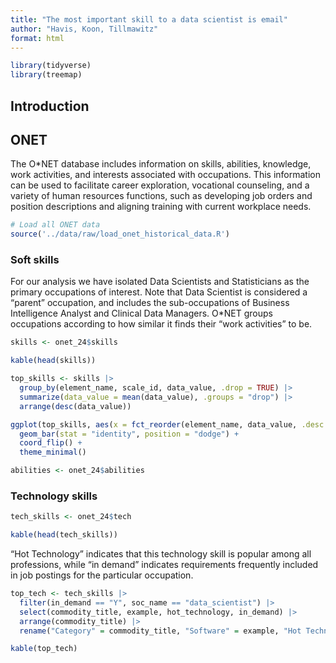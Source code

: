 ```yaml
---
title: "The most important skill to a data scientist is email"
author: "Havis, Koon, Tillmawitz"
format: html
---
```


```r
library(tidyverse)
library(treemap)
```


## Introduction

## ONET

The O*NET database includes information on skills, abilities, knowledge, work activities, and interests associated with occupations. This information can be used to facilitate career exploration, vocational counseling, and a variety of human resources functions, such as developing job orders and position descriptions and aligning training with current workplace needs.

```r
# Load all ONET data
source('../data/raw/load_onet_historical_data.R')
```
### Soft skills

For our analysis we have isolated Data Scientists and Statisticians as the primary occupations of interest. Note that Data Scientist is considered a "parent" occupation, and includes the sub-occupations of Business Intelligence Analyst and Clinical Data Managers. O\*NET groups occupations according to how similar it finds their "work activities" to be.

```r
skills <- onet_24$skills

kable(head(skills))
```



```r
top_skills <- skills |> 
  group_by(element_name, scale_id, data_value, .drop = TRUE) |> 
  summarize(data_value = mean(data_value), .groups = "drop") |> 
  arrange(desc(data_value)) 

ggplot(top_skills, aes(x = fct_reorder(element_name, data_value, .desc = FALSE), y = data_value, fill = scale_id)) +
  geom_bar(stat = "identity", position = "dodge") +
  coord_flip() +
  theme_minimal()
```


```r
abilities <- onet_24$abilities
```



### Technology skills


```r
tech_skills <- onet_24$tech

kable(head(tech_skills))
```

"Hot Technology" indicates that this technology skill is popular among all professions, while "in demand" indicates requirements frequently included in job postings for the particular occupation.

```r
top_tech <- tech_skills |>  
  filter(in_demand == "Y", soc_name == "data_scientist") |> 
  select(commodity_title, example, hot_technology, in_demand) |> 
  arrange(commodity_title) |> 
  rename("Category" = commodity_title, "Software" = example, "Hot Technology" = hot_technology, "In Demand" = in_demand)

kable(top_tech)
```
